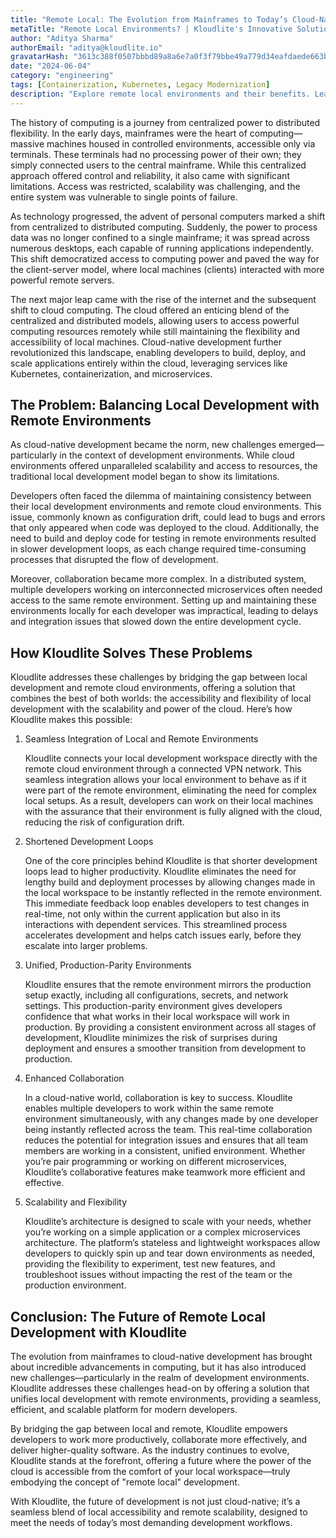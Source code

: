 ```yaml
---
title: "Remote Local: The Evolution from Mainframes to Today’s Cloud-Native Development with Kloudlite"
metaTitle: "Remote Local Environments? | Kloudlite's Innovative Solution"
author: "Aditya Sharma"
authorEmail: "aditya@kloudlite.io"
gravatarHash: "3613c388f0507bbbd89a8a6e7a0f3f79bbe49a779d34eafdaede663b3f2a2542"
date: "2024-06-04"
category: "engineering"
tags: [Containerization, Kubernetes, Legacy Modernization]
description: "Explore remote local environments and their benefits. Learn how Kloudlite's open-source, unified platform enhances development with seamless integration, scalability, and cost-effectiveness"
---
```


The history of computing is a journey from centralized power to distributed flexibility. In the early days, mainframes were the heart of computing—massive machines housed in controlled environments, accessible only via terminals. These terminals had no processing power of their own; they simply connected users to the central mainframe. While this centralized approach offered control and reliability, it also came with significant limitations. Access was restricted, scalability was challenging, and the entire system was vulnerable to single points of failure.

As technology progressed, the advent of personal computers marked a shift from centralized to distributed computing. Suddenly, the power to process data was no longer confined to a single mainframe; it was spread across numerous desktops, each capable of running applications independently. This shift democratized access to computing power and paved the way for the client-server model, where local machines (clients) interacted with more powerful remote servers.

The next major leap came with the rise of the internet and the subsequent shift to cloud computing. The cloud offered an enticing blend of the centralized and distributed models, allowing users to access powerful computing resources remotely while still maintaining the flexibility and accessibility of local machines. Cloud-native development further revolutionized this landscape, enabling developers to build, deploy, and scale applications entirely within the cloud, leveraging services like Kubernetes, containerization, and microservices.

## The Problem: Balancing Local Development with Remote Environments

As cloud-native development became the norm, new challenges emerged—particularly in the context of development environments. While cloud environments offered unparalleled scalability and access to resources, the traditional local development model began to show its limitations.

Developers often faced the dilemma of maintaining consistency between their local development environments and remote cloud environments. This issue, commonly known as configuration drift, could lead to bugs and errors that only appeared when code was deployed to the cloud. Additionally, the need to build and deploy code for testing in remote environments resulted in slower development loops, as each change required time-consuming processes that disrupted the flow of development.

Moreover, collaboration became more complex. In a distributed system, multiple developers working on interconnected microservices often needed access to the same remote environment. Setting up and maintaining these environments locally for each developer was impractical, leading to delays and integration issues that slowed down the entire development cycle.

## How Kloudlite Solves These Problems

Kloudlite addresses these challenges by bridging the gap between local development and remote cloud environments, offering a solution that combines the best of both worlds: the accessibility and flexibility of local development with the scalability and power of the cloud. Here’s how Kloudlite makes this possible:

1. Seamless Integration of Local and Remote Environments

   Kloudlite connects your local development workspace directly with the remote cloud environment through a connected VPN network. This seamless integration allows your local environment to behave as if it were part of the remote environment, eliminating the need for complex local setups. As a result, developers can work on their local machines with the assurance that their environment is fully aligned with the cloud, reducing the risk of configuration drift.

2. Shortened Development Loops

   One of the core principles behind Kloudlite is that shorter development loops lead to higher productivity. Kloudlite eliminates the need for lengthy build and deployment processes by allowing changes made in the local workspace to be instantly reflected in the remote environment. This immediate feedback loop enables developers to test changes in real-time, not only within the current application but also in its interactions with dependent services. This streamlined process accelerates development and helps catch issues early, before they escalate into larger problems.

3. Unified, Production-Parity Environments

   Kloudlite ensures that the remote environment mirrors the production setup exactly, including all configurations, secrets, and network settings. This production-parity environment gives developers confidence that what works in their local workspace will work in production. By providing a consistent environment across all stages of development, Kloudlite minimizes the risk of surprises during deployment and ensures a smoother transition from development to production.

4. Enhanced Collaboration

   In a cloud-native world, collaboration is key to success. Kloudlite enables multiple developers to work within the same remote environment simultaneously, with any changes made by one developer being instantly reflected across the team. This real-time collaboration reduces the potential for integration issues and ensures that all team members are working in a consistent, unified environment. Whether you’re pair programming or working on different microservices, Kloudlite’s collaborative features make teamwork more efficient and effective.

5. Scalability and Flexibility

   Kloudlite’s architecture is designed to scale with your needs, whether you’re working on a simple application or a complex microservices architecture. The platform’s stateless and lightweight workspaces allow developers to quickly spin up and tear down environments as needed, providing the flexibility to experiment, test new features, and troubleshoot issues without impacting the rest of the team or the production environment.

## Conclusion: The Future of Remote Local Development with Kloudlite

The evolution from mainframes to cloud-native development has brought about incredible advancements in computing, but it has also introduced new challenges—particularly in the realm of development environments. Kloudlite addresses these challenges head-on by offering a solution that unifies local development with remote environments, providing a seamless, efficient, and scalable platform for modern developers.

By bridging the gap between local and remote, Kloudlite empowers developers to work more productively, collaborate more effectively, and deliver higher-quality software. As the industry continues to evolve, Kloudlite stands at the forefront, offering a future where the power of the cloud is accessible from the comfort of your local workspace—truly embodying the concept of "remote local" development.

With Kloudlite, the future of development is not just cloud-native; it’s a seamless blend of local accessibility and remote scalability, designed to meet the needs of today’s most demanding development workflows.
